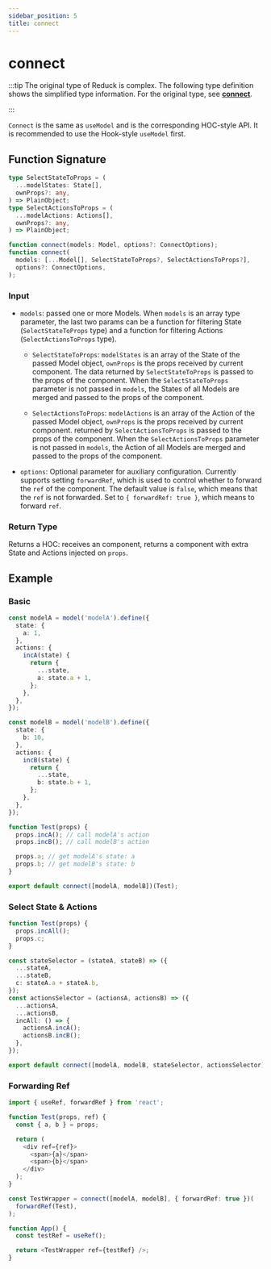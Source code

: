 ```yaml
---
sidebar_position: 5
title: connect
---
```

# connect


<ReduckTip />

:::tip
The original type of Reduck is complex. The following type definition shows the simplified type information. For the original type, see [**connect**](https://github.com/modern-js-dev/reduck/blob/main/packages/react/src/connect.ts).

:::

`Connect` is the same as `useModel` and is the corresponding HOC-style API. It is recommended to use the Hook-style `useModel` first.

## Function Signature

```ts
type SelectStateToProps = (
  ...modelStates: State[],
  ownProps?: any,
) => PlainObject;
type SelectActionsToProps = (
  ...modelActions: Actions[],
  ownProps?: any,
) => PlainObject;

function connect(models: Model, options?: ConnectOptions);
function connect(
  models: [...Model[], SelectStateToProps?, SelectActionsToProps?],
  options?: ConnectOptions,
);
```

### Input

- `models`: passed one or more Models. When `models` is an array type parameter, the last two params can be a function for filtering State (`SelectStateToProps` type) and a function for filtering Actions (`SelectActionsToProps` type).

  - `SelectStateToProps`: `modelStates` is an array of the State of the passed Model object, `ownProps` is the props received by current component. The data returned by `SelectStateToProps` is passed to the props of the component. When the `SelectStateToProps` parameter is not passed in `models`, the States of all Models are merged and passed to the props of the component.

  - `SelectActionsToProps`: `modelActions` is an array of the Action of the passed Model object, `ownProps` is the props received by current component. returned by `SelectActionsToProps` is passed to the props of the component. When the `SelectActionsToProps` parameter is not passed in `models`, the Action of all Models are merged and passed to the props of the component.

- `options`: Optional parameter for auxiliary configuration. Currently supports setting `forwardRef`, which is used to control whether to forward the `ref` of the component. The default value is `false`, which means that the `ref` is not forwarded. Set to `{ forwardRef: true }`, which means to forward `ref`.

### Return Type

Returns a HOC: receives an component, returns a component with extra State and Actions injected on `props`.

## Example

### Basic

```ts
const modelA = model('modelA').define({
  state: {
    a: 1,
  },
  actions: {
    incA(state) {
      return {
        ...state,
        a: state.a + 1,
      };
    },
  },
});

const modelB = model('modelB').define({
  state: {
    b: 10,
  },
  actions: {
    incB(state) {
      return {
        ...state,
        b: state.b + 1,
      };
    },
  },
});

function Test(props) {
  props.incA(); // call modelA's action
  props.incB(); // call modelB's action

  props.a; // get modelA's state: a
  props.b; // get modelB's state: b
}

export default connect([modelA, modelB])(Test);
```

### Select State & Actions

```ts
function Test(props) {
  props.incAll();
  props.c;
}

const stateSelector = (stateA, stateB) => ({
  ...stateA,
  ...stateB,
  c: stateA.a + stateA.b,
});
const actionsSelector = (actionsA, actionsB) => ({
  ...actionsA,
  ...actionsB,
  incAll: () => {
    actionsA.incA();
    actionsB.incB();
  },
});

export default connect([modelA, modelB, stateSelector, actionsSelector])(Test);
```

### Forwarding Ref

```ts
import { useRef, forwardRef } from 'react';

function Test(props, ref) {
  const { a, b } = props;

  return (
    <div ref={ref}>
      <span>{a}</span>
      <span>{b}</span>
    </div>
  );
}

const TestWrapper = connect([modelA, modelB], { forwardRef: true })(
  forwardRef(Test),
);

function App() {
  const testRef = useRef();

  return <TestWrapper ref={testRef} />;
}
```
